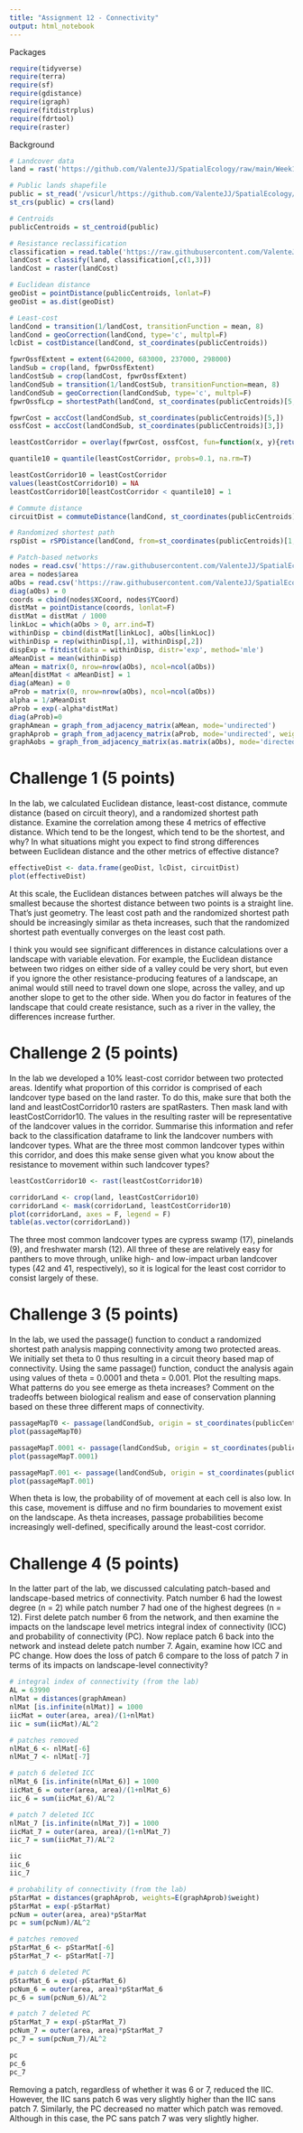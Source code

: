 ```yaml
---
title: "Assignment 12 - Connectivity"
output: html_notebook
---
```


Packages
```r
require(tidyverse)
require(terra)
require(sf)
require(gdistance)
require(igraph)
require(fitdistrplus)
require(fdrtool)
require(raster)
```

Background
```r
# Landcover data
land = rast('https://github.com/ValenteJJ/SpatialEcology/raw/main/Week10/panther_landcover.tif')

# Public lands shapefile
public = st_read('/vsicurl/https://github.com/ValenteJJ/SpatialEcology/raw/main/Week12/panther_publicland.shp')
st_crs(public) = crs(land)

# Centroids
publicCentroids = st_centroid(public)

# Resistance reclassification
classification = read.table('https://raw.githubusercontent.com/ValenteJJ/SpatialEcology/main/Week12/resistance%20reclass.txt', header=T)
landCost = classify(land, classification[,c(1,3)])
landCost = raster(landCost)

# Euclidean distance
geoDist = pointDistance(publicCentroids, lonlat=F) 
geoDist = as.dist(geoDist)

# Least-cost
landCond = transition(1/landCost, transitionFunction = mean, 8) 
landCond = geoCorrection(landCond, type='c', multpl=F)
lcDist = costDistance(landCond, st_coordinates(publicCentroids))

fpwrOssfExtent = extent(642000, 683000, 237000, 298000)
landSub = crop(land, fpwrOssfExtent)
landCostSub = crop(landCost, fpwrOssfExtent)
landCondSub = transition(1/landCostSub, transitionFunction=mean, 8)
landCondSub = geoCorrection(landCondSub, type='c', multpl=F)
fpwrOssfLcp = shortestPath(landCond, st_coordinates(publicCentroids)[5,], st_coordinates(publicCentroids[3,]), output='SpatialLines')

fpwrCost = accCost(landCondSub, st_coordinates(publicCentroids)[5,])
ossfCost = accCost(landCondSub, st_coordinates(publicCentroids)[3,])

leastCostCorridor = overlay(fpwrCost, ossfCost, fun=function(x, y){return(x+y)})

quantile10 = quantile(leastCostCorridor, probs=0.1, na.rm=T)

leastCostCorridor10 = leastCostCorridor
values(leastCostCorridor10) = NA
leastCostCorridor10[leastCostCorridor < quantile10] = 1

# Commute distance
circuitDist = commuteDistance(landCond, st_coordinates(publicCentroids))

# Randomized shortest path
rspDist = rSPDistance(landCond, from=st_coordinates(publicCentroids)[1,], to=st_coordinates(publicCentroids)[2,], theta=0.001)

# Patch-based networks
nodes = read.csv('https://raw.githubusercontent.com/ValenteJJ/SpatialEcology/main/Week12/kite_nodes.csv')
area = nodes$area
aObs = read.csv('https://raw.githubusercontent.com/ValenteJJ/SpatialEcology/main/Week12/kite_movement.csv')[,-1]
diag(aObs) = 0
coords = cbind(nodes$XCoord, nodes$YCoord)
distMat = pointDistance(coords, lonlat=F)
distMat = distMat / 1000 
linkLoc = which(aObs > 0, arr.ind=T)
withinDisp = cbind(distMat[linkLoc], aObs[linkLoc])
withinDisp = rep(withinDisp[,1], withinDisp[,2])
dispExp = fitdist(data = withinDisp, distr='exp', method='mle')
aMeanDist = mean(withinDisp)
aMean = matrix(0, nrow=nrow(aObs), ncol=ncol(aObs))
aMean[distMat < aMeanDist] = 1
diag(aMean) = 0
aProb = matrix(0, nrow=nrow(aObs), ncol=ncol(aObs))
alpha = 1/aMeanDist
aProb = exp(-alpha*distMat)
diag(aProb)=0
graphAmean = graph_from_adjacency_matrix(aMean, mode='undirected')
graphAprob = graph_from_adjacency_matrix(aProb, mode='undirected', weighted=T)
graphAobs = graph_from_adjacency_matrix(as.matrix(aObs), mode='directed', weighted=T)
```



# Challenge 1 (5 points)

In the lab, we calculated Euclidean distance, least-cost distance, commute distance (based on circuit theory), and a randomized shortest path distance. Examine the correlation among these 4 metrics of effective distance. Which tend to be the longest, which tend to be the shortest, and why? In what situations might you expect to find strong differences between Euclidean distance and the other metrics of effective distance?

```r
effectiveDist <- data.frame(geoDist, lcDist, circuitDist)
plot(effectiveDist)
```

At this scale, the Euclidean distances between patches will always be the smallest because the shortest distance between two points is a straight line. That's just geometry. The least cost path and the randomized shortest path should be increasingly similar as theta increases, such that the randomized shortest path eventually converges on the least cost path.

I think you would see significant differences in distance calculations over a landscape with variable elevation. For example, the Euclidean distance between two ridges on either side of a valley could be very short, but even if you ignore the other resistance-producing features of a landscape, an animal would still need to travel down one slope, across the valley, and up another slope to get to the other side. When you do factor in features of the landscape that could create resistance, such as a river in the valley, the differences increase further. 

# Challenge 2 (5 points)

In the lab we developed a 10% least-cost corridor between two protected areas. Identify what proportion of this corridor is comprised of each landcover type based on the land raster. To do this, make sure that both the land and leastCostCorridor10 rasters are spatRasters. Then mask land with leastCostCorridor10. The values in the resulting raster will be representative of the landcover values in the corridor. Summarise this information and refer back to the classification dataframe to link the landcover numbers with landcover types. What are the three most common landcover types within this corridor, and does this make sense given what you know about the resistance to movement within such landcover types?

```r
leastCostCorridor10 <- rast(leastCostCorridor10)

corridorLand <- crop(land, leastCostCorridor10)
corridorLand <- mask(corridorLand, leastCostCorridor10)
plot(corridorLand, axes = F, legend = F)
table(as.vector(corridorLand))
```

The three most common landcover types are cypress swamp (17), pinelands (9), and freshwater marsh (12). All three of these are relatively easy for panthers to move through, unlike high- and low-impact urban landcover types (42 and 41, respectively), so it is logical for the least cost corridor to consist largely of these.  


# Challenge 3 (5 points)

In the lab, we used the passage() function to conduct a randomized shortest path analysis mapping connectivity among two protected areas. We initially set theta to 0 thus resulting in a circuit theory based map of connectivity. Using the same passage() function, conduct the analysis again using values of theta = 0.0001 and theta = 0.001. Plot the resulting maps. What patterns do you see emerge as theta increases? Comment on the tradeoffs between biological realism and ease of conservation planning based on these three different maps of connectivity.

```r
passageMapT0 <- passage(landCondSub, origin = st_coordinates(publicCentroids)[3,], goal = st_coordinates(publicCentroids)[5,], theta=0)
plot(passageMapT0)

passageMapT.0001 <- passage(landCondSub, origin = st_coordinates(publicCentroids)[3,], goal = st_coordinates(publicCentroids)[5,], theta=0.0001)
plot(passageMapT.0001)

passageMapT.001 <- passage(landCondSub, origin = st_coordinates(publicCentroids)[3,], goal = st_coordinates(publicCentroids)[5,], theta=0.001)
plot(passageMapT.001)
```

When theta is low, the probability of of movement at each cell is also low. In this case, movement is diffuse and no firm boundaries to movement exist on the landscape. As theta increases, passage probabilities become increasingly well-defined, specifically around the least-cost corridor. 


# Challenge 4 (5 points)

In the latter part of the lab, we discussed calculating patch-based and landscape-based metrics of connectivity. Patch number 6 had the lowest degree (n = 2) while patch number 7 had one of the highest degrees (n = 12). First delete patch number 6 from the network, and then examine the impacts on the landscape level metrics integral index of connectivity (ICC) and probability of connectivity (PC). Now replace patch 6 back into the network and instead delete patch number 7. Again, examine how ICC and PC change. How does the loss of patch 6 compare to the loss of patch 7 in terms of its impacts on landscape-level connectivity?

```r
# integral index of connectivity (from the lab)
AL = 63990 
nlMat = distances(graphAmean)
nlMat [is.infinite(nlMat)] = 1000
iicMat = outer(area, area)/(1+nlMat)
iic = sum(iicMat)/AL^2

# patches removed
nlMat_6 <- nlMat[-6]
nlMat_7 <- nlMat[-7]

# patch 6 deleted ICC
nlMat_6 [is.infinite(nlMat_6)] = 1000
iicMat_6 = outer(area, area)/(1+nlMat_6)
iic_6 = sum(iicMat_6)/AL^2

# patch 7 deleted ICC
nlMat_7 [is.infinite(nlMat_7)] = 1000
iicMat_7 = outer(area, area)/(1+nlMat_7)
iic_7 = sum(iicMat_7)/AL^2

iic
iic_6
iic_7

# probability of connectivity (from the lab)
pStarMat = distances(graphAprob, weights=E(graphAprob)$weight)
pStarMat = exp(-pStarMat)
pcNum = outer(area, area)*pStarMat
pc = sum(pcNum)/AL^2

# patches removed
pStarMat_6 <- pStarMat[-6]
pStarMat_7 <- pStarMat[-7]

# patch 6 deleted PC
pStarMat_6 = exp(-pStarMat_6)
pcNum_6 = outer(area, area)*pStarMat_6
pc_6 = sum(pcNum_6)/AL^2

# patch 7 deleted PC
pStarMat_7 = exp(-pStarMat_7)
pcNum_7 = outer(area, area)*pStarMat_7
pc_7 = sum(pcNum_7)/AL^2

pc
pc_6
pc_7
```

Removing a patch, regardless of whether it was 6 or 7, reduced the IIC. However, the IIC sans patch 6 was very slightly higher than the IIC sans patch 7. Similarly, the PC decreased no matter which patch was removed. Although in this case, the PC sans patch 7 was very slightly higher. 